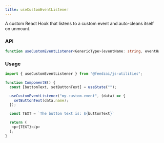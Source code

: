 ```yaml
---
title: useCustomEventListener
---
```


A custom React Hook that listens to a custom event and auto-cleans itself on unmount.

### API

```typescript
function useCustomEventListener<GenericType>(eventName: string, eventHandler: EventHandler<GenericType>): void;
```

### Usage

```typescript
import { useCustomEventListener } from "@feedzai/js-utilities";

function ComponentB() {
  const [buttonText, setButtonText] = useState("");

  useCustomEventListener("my-custom-event", (data) => {
    setButtonText(data.name);
  });

  const TEXT = `The button text is: ${buttonText}`

  return (
   <p>{TEXT}</p>
  );
}
```
